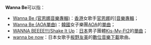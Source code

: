 '''Wanna Be'''可以指：

*[[Wanna_Be_(官恩娜音樂專輯)|Wanna Be (官恩娜音樂專輯)]]：[[香港|香港]]女歌手[[官恩娜|官恩娜]]的][[音樂專輯|音樂專輯]]；
*[[Wanna_Be_(AOA單曲)|Wanna Be (AOA單曲)]]：[[韓國|韓國]]女子樂團[[AOA|AOA]]的[[單曲|單曲]]；
*[[WANNA_BEEEE!!!/Shake_It_Up|WANNA BEEEE!!!/Shake It Up]]：[[日本|日本]]男子團體[[Kis-My-Ft2|Kis-My-Ft2]]的[[單曲|單曲]]；
*[[wanna_be_now|wanna be now]]：日本女歌手[[板野友美|板野友美]]的[[數位音樂下載|數位音樂下載]]歌曲。
{{消歧義}}